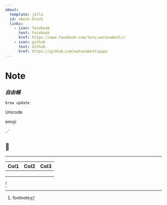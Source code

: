 ```yaml
---
about:
  template: jolla
  id: about-block
  links:
    - icon: facebook
      text: Facebook
      href: https://www.facebook.com/toru.watanabe3ti/
    - icon: github
      text: Github
      href: https://github.com/watanabe3tipapa
---
```


# Note

### *自由帳*

`brew update`

Unicode

emoji

⋰

## 🤠

------------------------------------------------------------------------

| Col1 | Col2 | Col3 |
|------|------|------|
|      |      |      |
|      |      |      |
|      |      |      |

[^1]

[^1]: footnote